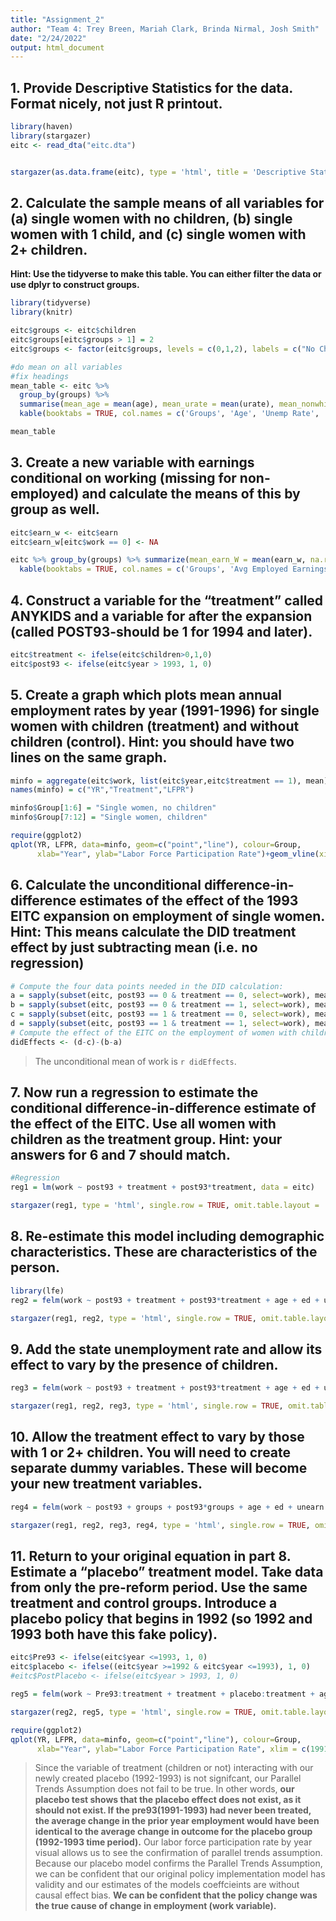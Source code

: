 ```yaml
---
title: "Assignment_2"
author: "Team 4: Trey Breen, Mariah Clark, Brinda Nirmal, Josh Smith"
date: "2/24/2022"
output: html_document
---
```

## 1. Provide Descriptive Statistics for the data. Format nicely, not just R printout.

```r
library(haven)
library(stargazer)
eitc <- read_dta("eitc.dta")


stargazer(as.data.frame(eitc), type = 'html', title = 'Descriptive Statistics', digits = 1, header = FALSE)

```

## 2. Calculate the sample means of all variables for (a) single women with no children, (b) single women with 1 child, and (c) single women with 2+ children. 
**Hint: Use the tidyverse to make this table. You can either filter the data or use dplyr to construct groups.**

```r
library(tidyverse)
library(knitr)

eitc$groups <- eitc$children
eitc$groups[eitc$groups > 1] = 2
eitc$groups <- factor(eitc$groups, levels = c(0,1,2), labels = c("No Children", '1 child', '2+ children'))

#do mean on all variables
#fix headings
mean_table <- eitc %>% 
  group_by(groups) %>%
  summarise(mean_age = mean(age), mean_urate = mean(urate), mean_nonwhite = mean(nonwhite), mean_finc = mean(finc), mean_earn = mean(earn), mean_ed = mean(ed), mean_work = mean(work), mean_unearn = mean(unearn)) %>% 
  kable(booktabs = TRUE, col.names = c('Groups', 'Age', 'Unemp Rate', 'NonWhite', 'Family Income', 'Annual Earnings', 'Years of Education', 'Employed Last Year', 'Unearned Income'))

mean_table


```


## 3. Create a new variable with earnings conditional on working (missing for non-employed) and calculate the means of this by group as well.
```r
eitc$earn_w <- eitc$earn
eitc$earn_w[eitc$work == 0] <- NA

eitc %>% group_by(groups) %>% summarize(mean_earn_W = mean(earn_w, na.rm = TRUE)) %>% 
  kable(booktabs = TRUE, col.names = c('Groups', 'Avg Employed Earnings'))

```

## 4. Construct a variable for the “treatment” called ANYKIDS and a variable for after the expansion (called POST93-should be 1 for 1994 and later).
```r
eitc$treatment <- ifelse(eitc$children>0,1,0)
eitc$post93 <- ifelse(eitc$year > 1993, 1, 0)
```

## 5. Create a graph which plots mean annual employment rates by year (1991-1996) for single women with children (treatment) and without children (control). **Hint: you should have two lines on the same graph.**
```r
minfo = aggregate(eitc$work, list(eitc$year,eitc$treatment == 1), mean)
names(minfo) = c("YR","Treatment","LFPR")

minfo$Group[1:6] = "Single women, no children"
minfo$Group[7:12] = "Single women, children"

require(ggplot2)    
qplot(YR, LFPR, data=minfo, geom=c("point","line"), colour=Group,
      xlab="Year", ylab="Labor Force Participation Rate")+geom_vline(xintercept = 1994)

```

## 6. Calculate the unconditional difference-in-difference estimates of the effect of the 1993 EITC expansion on employment of single women. **Hint: This means calculate the DID treatment effect by just subtracting mean (i.e. no regression)**
```r
# Compute the four data points needed in the DID calculation:
a = sapply(subset(eitc, post93 == 0 & treatment == 0, select=work), mean)
b = sapply(subset(eitc, post93 == 0 & treatment == 1, select=work), mean)
c = sapply(subset(eitc, post93 == 1 & treatment == 0, select=work), mean)
d = sapply(subset(eitc, post93 == 1 & treatment == 1, select=work), mean)
# Compute the effect of the EITC on the employment of women with children:
didEffects <- (d-c)-(b-a)
```

> The unconditional mean of work is `r didEffects`.

## 7. Now run a regression to estimate the conditional difference-in-difference estimate of the effect of the EITC. Use all women with children as the treatment group. **Hint: your answers for 6 and 7 should match.**
```r
#Regression
reg1 = lm(work ~ post93 + treatment + post93*treatment, data = eitc)

stargazer(reg1, type = 'html', single.row = TRUE, omit.table.layout = 'n')
```

## 8. Re-estimate this model including demographic characteristics. These are characteristics of the person.
```r
library(lfe)
reg2 = felm(work ~ post93 + treatment + post93*treatment + age + ed + unearn + nonwhite + finc | state + year, data = eitc)

stargazer(reg1, reg2, type = 'html', single.row = TRUE, omit.table.layout = 'n', object.names = TRUE)
```

## 9. Add the state unemployment rate and allow its effect to vary by the presence of children.
```r

reg3 = felm(work ~ post93 + treatment + post93*treatment + age + ed + unearn + nonwhite + finc + urate + urate:treatment | state + year, data = eitc)

stargazer(reg1, reg2, reg3, type = 'html', single.row = TRUE, omit.table.layout = 'n', object.names = TRUE)

```

## 10. Allow the treatment effect to vary by those with 1 or 2+ children. You will need to create separate dummy variables. These will become your new treatment variables.
```r
reg4 = felm(work ~ post93 + groups + post93*groups + age + ed + unearn + nonwhite + finc + urate + urate:groups | state + year, data = eitc)

stargazer(reg1, reg2, reg3, reg4, type = 'html', single.row = TRUE, omit.table.layout = 'n', object.names = TRUE)

```

## 11. Return to your original equation in part 8. Estimate a “placebo” treatment model. Take data from only the pre-reform period. Use the same treatment and control groups. Introduce a placebo policy that begins in 1992 (so 1992 and 1993 both have this fake policy).
```r
eitc$Pre93 <- ifelse(eitc$year <=1993, 1, 0)
eitc$placebo <- ifelse((eitc$year >=1992 & eitc$year <=1993), 1, 0)
#eitc$PostPlacebo <- ifelse(eitc$year > 1993, 1, 0)

reg5 = felm(work ~ Pre93:treatment + treatment + placebo:treatment + age + ed + unearn + nonwhite + finc | state + year, data = eitc)

stargazer(reg2, reg5, type = 'html', single.row = TRUE, omit.table.layout = 'n', object.names = TRUE)

require(ggplot2)    
qplot(YR, LFPR, data=minfo, geom=c("point","line"), colour=Group,
      xlab="Year", ylab="Labor Force Participation Rate", xlim = c(1991, 1994))+geom_vline(xintercept = 1992)

```

> Since the variable of treatment (children or not) interacting with our newly created placebo (1992-1993) is not signifcant, our Parallel Trends Assumption does not fail to be true. In other words, **our placebo test shows that the placebo effect does not exist, as it should not exist. If the pre93(1991-1993) had never been treated, the average change in the prior year employment would have been identical to the average change in outcome for the placebo group (1992-1993 time period).** Our labor force participation rate by year visual allows us to see the confirmation of parallel trends assumption. Because our placebo model confirms the Parallel Trends Assumption, we can be confident that our original policy implementation model has validity and our estimates of the models coeffcieints are without causal effect bias. **We can be confident that the policy change was the true cause of change in employment (work variable).**
